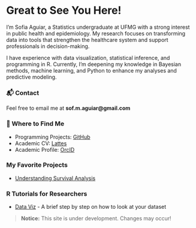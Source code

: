# Great to See You Here!


I'm Sofia Aguiar, a Statistics undergraduate at UFMG with a strong interest in public health and epidemiology. My research focuses on transforming data into tools that strengthen the healthcare system and support professionals in decision-making.  

I have experience with data visualization, statistical inference, and programming in R. Currently, I'm deepening my knowledge in Bayesian methods, machine learning, and Python to enhance my analyses and predictive modeling.  

### 📬 Contact  
Feel free to email me at **sof.m.aguiar@gmail.com**  

### 📌 Where to Find Me  
- Programming Projects: [GitHub](https://github.com/sofaguiar)  
- Academic CV: [Lattes](http://lattes.cnpq.br/0041260570017557)  
- Academic Profile: [OrcID](https://orcid.org/0009-0007-8242-7487)  

###  My Favorite Projects  
- [Understanding Survival Analysis](blog/survival-analysis.qmd)  

###  R Tutorials for Researchers  
- [Data Viz](blog/data-viz.qmd) - A brief step by step on how to look at your dataset  

> **Notice:** This site is under development. Changes may occur!  
